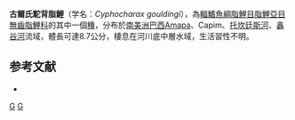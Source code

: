 {{Speciesbox 
| taxon = Cyphocharax gouldingi
| status = NE
| status_system = IUCN3.1
| authority =  [[Vari|Vari]], 1992
| synonyms = 
}}
'''古爾氏駝背脂鯉'''（学名：''Cyphocharax gouldingi''），為[[輻鰭魚綱|輻鰭魚綱]][[脂鯉目|脂鯉目]][[脂鯉亞目|脂鯉亞目]][[無齒脂鯉科|無齒脂鯉科]]的其中一個[[種|種]]，分布於[[南美洲|南美洲]][[巴西|巴西]]Amapa、Capim、[[托坎廷斯河|托坎廷斯河]]、[[鑫谷河|鑫谷河]]流域，體長可達8.7公分，棲息在河川底中層水域，生活習性不明。

==参考文献==
{{refbegin}}
*{{FishBase_species|genus=Cyphocharax|species=gouldingi|year=2013|month=8}}
{{refend}}
{{Taxonbar|from=Q6421448}}

[[Category:駝背脂鯉屬|G]]
[[Category:1992年描述的鱼类|G]]


{{魚類小作品}}